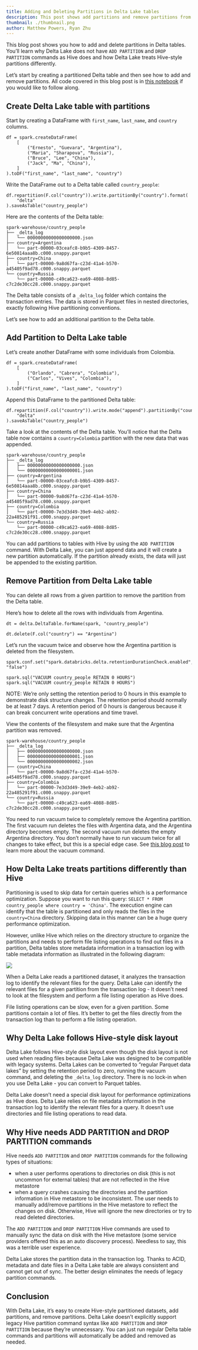 ```yaml
---
title: Adding and Deleting Partitions in Delta Lake tables
description: This post shows add partitions and remove partitions from Delta Lake tables.
thumbnail: ./thumbnail.png
author: Matthew Powers, Ryan Zhu
---
```


This blog post shows you how to add and delete partitions in Delta tables. You’ll learn why Delta Lake does not have `ADD PARTITION` and `DROP PARTITION` commands as Hive does and how Delta Lake treats Hive-style partitions differently.

Let’s start by creating a partitioned Delta table and then see how to add and remove partitions. All code covered in this blog post is in [this notebook](https://github.com/MrPowers/delta-examples/blob/master/notebooks/pyspark/hive-style-partitioning.ipynb) if you would like to follow along.

## Create Delta Lake table with partitions

Start by creating a DataFrame with `first_name`, `last_name`, and `country` columns.

```
df = spark.createDataFrame(
    [
        ("Ernesto", "Guevara", "Argentina"),
        ("Maria", "Sharapova", "Russia"),
        ("Bruce", "Lee", "China"),
        ("Jack", "Ma", "China"),
    ]
).toDF("first_name", "last_name", "country")
```

Write the DataFrame out to a Delta table called `country_people`:

```
df.repartition(F.col("country")).write.partitionBy("country").format(
    "delta"
).saveAsTable("country_people")
```

Here are the contents of the Delta table:

```
spark-warehouse/country_people
├── _delta_log
│   └── 00000000000000000000.json
├── country=Argentina
│   └── part-00000-03ceafc8-b9b5-4309-8457-6e50814aaa8b.c000.snappy.parquet
├── country=China
│   └── part-00000-9a8d67fa-c23d-41a4-b570-a45405f9ad78.c000.snappy.parquet
└── country=Russia
    └── part-00000-c49ca623-ea69-4088-8d85-c7c2de30cc28.c000.snappy.parquet
```

The Delta table consists of a `_delta_log` folder which contains the transaction entries. The data is stored in Parquet files in nested directories, exactly following Hive partitioning conventions.

Let’s see how to add an additional partition to the Delta table.

## Add Partition to Delta Lake table

Let’s create another DataFrame with some individuals from Colombia.

```
df = spark.createDataFrame(
    [
        ("Orlando", "Cabrera", "Colombia"),
        ("Carlos", "Vives", "Colombia"),
    ]
).toDF("first_name", "last_name", "country")
```

Append this DataFrame to the partitioned Delta table:

```
df.repartition(F.col("country")).write.mode("append").partitionBy("country").format(
    "delta"
).saveAsTable("country_people")
```

Take a look at the contents of the Delta table. You’ll notice that the Delta table now contains a `country=Colombia` partition with the new data that was appended.

```
spark-warehouse/country_people
├── _delta_log
│   ├── 00000000000000000000.json
│   └── 00000000000000000001.json
├── country=Argentina
│   └── part-00000-03ceafc8-b9b5-4309-8457-6e50814aaa8b.c000.snappy.parquet
├── country=China
│   └── part-00000-9a8d67fa-c23d-41a4-b570-a45405f9ad78.c000.snappy.parquet
├── country=Colombia
│   └── part-00000-7e3d3d49-39e9-4eb2-ab92-22a485291f91.c000.snappy.parquet
└── country=Russia
    └── part-00000-c49ca623-ea69-4088-8d85-c7c2de30cc28.c000.snappy.parquet
```

You can add partitions to tables with Hive by using the `ADD PARTITION` command. With Delta Lake, you can just append data and it will create a new partition automatically. If the partition already exists, the data will just be appended to the existing partition.

## Remove Partition from Delta Lake table

You can delete all rows from a given partition to remove the partition from the Delta table.

Here’s how to delete all the rows with individuals from Argentina.

```
dt = delta.DeltaTable.forName(spark, "country_people")

dt.delete(F.col("country") == "Argentina")
```

Let’s run the vacuum twice and observe how the Argentina partition is deleted from the filesystem.

```
spark.conf.set("spark.databricks.delta.retentionDurationCheck.enabled", "false")

spark.sql("VACUUM country_people RETAIN 0 HOURS")
spark.sql("VACUUM country_people RETAIN 0 HOURS")
```

NOTE: We’re only setting the retention period to 0 hours in this example to demonstrate disk structure changes. The retention period should normally be at least 7 days. A retention period of 0 hours is dangerous because it can break concurrent write operations and time travel.

View the contents of the filesystem and make sure that the Argentina partition was removed.

```
spark-warehouse/country_people
├── _delta_log
│   ├── 00000000000000000000.json
│   ├── 00000000000000000001.json
│   └── 00000000000000000002.json
├── country=China
│   └── part-00000-9a8d67fa-c23d-41a4-b570-a45405f9ad78.c000.snappy.parquet
├── country=Colombia
│   └── part-00000-7e3d3d49-39e9-4eb2-ab92-22a485291f91.c000.snappy.parquet
└── country=Russia
    └── part-00000-c49ca623-ea69-4088-8d85-c7c2de30cc28.c000.snappy.parquet
```

You need to run vacuum twice to completely remove the Argentina partition. The first vacuum run deletes the files with Argentina data, and the Argentina directory becomes empty. The second vacuum run deletes the empty Argentina directory. You don’t normally have to run vacuum twice for all changes to take effect, but this is a special edge case. See [this blog post](https://delta.io/blog/2023-01-03-delta-lake-vacuum-command/) to learn more about the vacuum command.

## How Delta Lake treats partitions differently than Hive

Partitioning is used to skip data for certain queries which is a performance optimization. Suppose you want to run this query: `SELECT * FROM country_people where country = 'China'`. The execution engine can identify that the table is partitioned and only reads the files in the `country=China` directory. Skipping data in this manner can be a huge query performance optimization.

However, unlike Hive which relies on the directory structure to organize the partitions and needs to perform file listing operations to find out files in a partition, Delta tables store metadata information in a transaction log with table metadata information as illustrated in the following diagram:

![](image1.png)

When a Delta Lake reads a partitioned dataset, it analyzes the transaction log to identify the relevant files for the query. Delta Lake can identify the relevant files for a given partition from the transaction log - It doesn’t need to look at the filesystem and perform a file listing operation as Hive does.

File listing operations can be slow, even for a given partition. Some partitions contain a lot of files. It’s better to get the files directly from the transaction log than to perform a file listing operation.

## Why Delta Lake follows Hive-style disk layout

Delta Lake follows Hive-style disk layout even though the disk layout is not used when reading files because Delta Lake was designed to be compatible with legacy systems. Delta Lakes can be converted to “regular Parquet data lakes” by setting the retention period to zero, running the vacuum command, and deleting the `_delta_log` directory. There is no lock-in when you use Delta Lake - you can convert to Parquet tables.

Delta Lake doesn’t need a special disk layout for performance optimizations as Hive does. Delta Lake relies on file metadata information in the transaction log to identify the relevant files for a query. It doesn’t use directories and file listing operations to read data.

## Why Hive needs ADD PARTITION and DROP PARTITION commands

Hive needs `ADD PARTITION` and `DROP PARTITION` commands for the following types of situations:

- when a user performs operations to directories on disk (this is not uncommon for external tables) that are not reflected in the Hive metastore
- when a query crashes causing the directories and the partition information in Hive metastore to be inconsistent. The user needs to manually add/remove partitions in the Hive metastore to reflect the changes on disk. Otherwise, Hive will ignore the new directories or try to read deleted directories.

The `ADD PARTITION` and `DROP PARTITION` Hive commands are used to manually sync the data on disk with the Hive metastore (some service providers offered this as an auto discovery process). Needless to say, this was a terrible user experience.

Delta Lake stores the partition data in the transaction log. Thanks to ACID, metadata and date files in a Delta Lake table are always consistent and cannot get out of sync. The better design eliminates the needs of legacy partition commands.

## Conclusion

With Delta Lake, it’s easy to create Hive-style partitioned datasets, add partitions, and remove partitions. Delta Lake doesn’t explicitly support legacy Hive partition command syntax like `ADD PARTITION` and `DROP PARTITION` because they’re unnecessary. You can just run regular Delta table commands and partitions will automatically be added and removed as needed.
